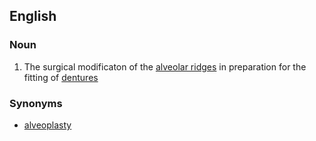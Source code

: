 ==English==

===Noun===
{{en-noun|alveoloplasties}}

#{{medicine}} The surgical modificaton of the [[alveolar ridge]]s in preparation for the fitting of [[denture]]s

===Synonyms===
*[[alveoplasty]]